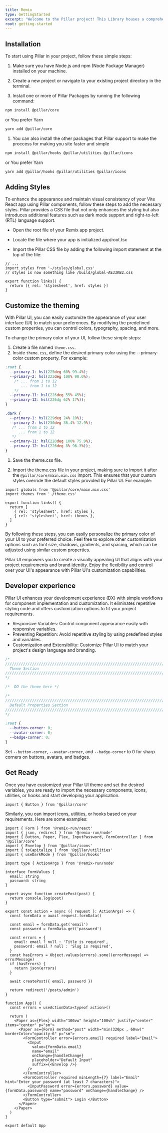 ```yaml
---
title: Remix
type: GettingStarted
excerpt: 'Welcome to the Pillar project! This Library houses a comprehensive collection of reusable UI components, React hooks, Icons, and other tools designed to enhance modern web development. With a focus on accessibility, scalability, and best practices, Pillar streamlines the development process and empowers you to build robust, high-quality web applications.'
root: getting-started
---
```


## Installation

To start using Pillar in your project, follow these simple steps:

1. Make sure you have Node.js and npm (Node Package Manager) installed on your machine.

1. Create a new project or navigate to your existing project directory in the terminal.

1. Install one or more of Pillar Packages by running the following command:

```bash
npm install @pillar/core
```

or You prefer Yarn

```bash
yarn add @pillar/core
```

1. You can also install the other packages that Pillar support to make the proccess for making you site faster and simple

```bash
npm install @pillar/hooks @pillar/utilities @pillar/icons
```

or You prefer Yarn

```bash
yarn add @pillar/hooks @pillar/utilities @pillar/icons
```

## Adding Styles

To enhance the appearance and maintain visual consistency of your Vite React app using Pillar components, follow these steps to add the necessary styles. Pillar provides a CSS file that not only enhances the styling but also introduces additional features such as dark mode support and right-to-left (RTL) language support.

- Open the root file of your Remix app project.

- Locate the file where your app is initialized app/root.tsx

- Import the Pillar CSS file by adding the following import statement at the top of the file:

```tsx title="app/root.tsx"
// ...
import styles from '~/styles/global.css'
// styles is now something like /build/global-AE33KB2.css

export function links() {
  return [{ rel: 'stylesheet', href: styles }]
}
```

## Customize the theming

With Pillar UI, you can easily customize the appearance of your user interface (UI) to match your preferences. By modifying the predefined custom properties, you can control colors, typography, spacing, and more.

To change the primary color of your UI, follow these simple steps:

1. Create a file named `theme.css`.
1. Inside `theme.css`, define the desired primary color using the --primary-color custom property. For example:

```css title="theme.css"
:root {
  --primary-1: hsl(225deg 60% 99.4%);
  --primary-2: hsl(223deg 100% 98.6%);
    /* ... from 1 to 12
       ... from 1 to 12
    */
  --primary-11: hsl(226deg 55% 45%);
  --primary-12: hsl(226dg 62% 17%));
}

.dark {
  --primary-1: hsl(229deg 24% 10%);
  --primary-2: hsl(230deg 36.4% 12.9%);
   /* ... from 1 to 12
      ... from 1 to 12
   */
  --primary-11: hsl(228deg 100% 75.9%);
  --primary-12: hsl(226deg 8% 96.3%));
}
```

1. Save the theme.css file.

1. Import the theme.css file in your project, making sure to import it after the `@pillar/core/main.min.css` import. This ensures that your custom styles override the default styles provided by Pillar UI. For example:

```tsx title="app/root.tsx"
import globals from '@pillar/core/main.min.css'
import themes from './theme.css'

export function links() {
  return [
    { rel: 'stylesheet', href: styles },
    { rel: 'stylesheet', href: themes },
  ]
}
```

By following these steps, you can easily personalize the primary color of your UI to your preferred choice. Feel free to explore other customization options such as font size, shadows, gradients, and spacing, which can be adjusted using similar custom properties.

Pillar UI empowers you to create a visually appealing UI that aligns with your project requirements and brand identity. Enjoy the flexibility and control over your UI's appearance with Pillar UI's customization capabilities.

## Developer experience

Pillar UI enhances your development experience (DX) with simple workflows for component implementation and customization. It eliminates repetitive styling code and offers customization options to fit your project requirements.

- Responsive Variables: Control component appearance easily with responsive variables.
- Preventing Repetition: Avoid repetitive styling by using predefined styles and variables.
- Customization and Extensibility: Customize Pillar UI to match your project's design language and branding.

```css
/*
//////////////////////////////////////////////////////////////////////////////////////////////////
  Theme Section
//////////////////////////////////////////////////////////////////////////////////////////////////
*/

/*  DO the theme here */

/*
//////////////////////////////////////////////////////////////////////////////////////////////////
  Default Properties Section
//////////////////////////////////////////////////////////////////////////////////////////////////
*/

:root {
  --button-corner: 0;
  --avatar-corner: 0;
  --badge-corner: 0;
}
```

Set `--button-corner`, `--avatar-corner`, and `--badge-corner` to 0 for sharp corners on buttons, avatars, and badges.

## Get Ready

Once you have customized your Pillar UI theme and set the desired variables, you are ready to import the necessary components, icons, utilities, or hooks and start developing your application.

```tsx
import { Button } from '@pillar/core'
```

Similarly, you can import icons, utilities, or hooks based on your requirements. Here are some examples:

```tsx title="app/routes/_index.tsx"
import { Form } from '@remix-run/react'
import { json, redirect } from '@remix-run/node'
import { Button, Paper, Flex, InputPassword, FormController } from '@pillar/core'
import { Envelop } from '@pillar/icons'
import { toCapitalize } from '@pillar/utilities'
import { useDarkMode } from '@pillar/hooks'

import type { ActionArgs } from '@remix-run/node'

interface FormValues {
  email: string
  password: string
}

export async function createPost(post) {
  return console.log(post)
}

export const action = async ({ request }: ActionArgs) => {
  const formData = await request.formData()

  const email = formData.get('email')
  const password = formData.get('password')

  const errors = {
    email: email ? null : 'Title is required',
    password: email ? null : 'Slug is required',
  }
  const hasErrors = Object.values(errors).some((errorMessage) => errorMessage)
  if (hasErrors) {
    return json(errors)
  }

  await createPost({ email, password })

  return redirect('/posts/admin')
}

function App() {
  const errors = useActionData<typeof action>()

  return (
    <Paper as={Flex} width="100vw" height="100vh" justify="center" items="center" p="sm">
      <Paper as={Form} method="post" width="min(320px , 60vw)" borderColor="opacity-6" p="sm">
        <FormController error={errors.email} required label="Email">
          <Input
            value={formData.email}
            name="email"
            onChange={handleChange}
            placeholder="Default Input"
            suffix={<Envelop />}
          />
        </FormController>
        <FormController required minLength={7} label="Email" hint="Enter your password (at least 7 characters)">
          <InputPassword error={errors.password} value={formData.password} name="password" onChange={handleChange} />
        </FormController>
        <Button type="submit"> Login </Button>
      </Paper>
    </Paper>
  )
}

export default App
```
